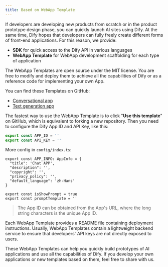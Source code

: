 ```yaml
---
title: Based on WebApp Template
---
```



If developers are developing new products from scratch or in the product prototype design phase, you can quickly launch AI sites using Dify. At the same time, Dify hopes that developers can fully freely create different forms of front-end applications. For this reason, we provide:

* **SDK** for quick access to the Dify API in various languages
* **WebApp Template** for WebApp development scaffolding for each type of application

The WebApp Templates are open source under the MIT license. You are free to modify and deploy them to achieve all the capabilities of Dify or as a reference code for implementing your own App.

You can find these Templates on GitHub:

* [Conversational app](https://github.com/langgenius/webapp-conversation)
* [Text generation app](https://github.com/langgenius/webapp-text-generator)

The fastest way to use the WebApp Template is to click "**Use this template**" on GitHub, which is equivalent to forking a new repository. Then you need to configure the Dify App ID and API Key, like this:

```javascript
export const APP_ID = ''
export const API_KEY = ''
```

More config in `config/index.ts`:

```
export const APP_INFO: AppInfo = {
  "title": 'Chat APP',
  "description": '',
  "copyright": '',
  "privacy_policy": '',
  "default_language": 'zh-Hans'
}

export const isShowPrompt = true
export const promptTemplate = ''
```

> The App ID can be obtained from the App's URL, where the long string characters is the unique App ID.

Each WebApp Template provides a README file containing deployment instructions. Usually, WebApp Templates contain a lightweight backend service to ensure that developers' API keys are not directly exposed to users.

These WebApp Templates can help you quickly build prototypes of AI applications and use all the capabilities of Dify. If you develop your own applications or new templates based on them, feel free to share with us.
